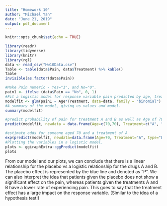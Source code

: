 ---
title: "Homework 10"
author: "Michael Yan"
date: "June 21, 2019"
output: pdf_document
---

```{r setup, include=FALSE}
knitr::opts_chunk$set(echo = TRUE)

```

```{r, message=FALSE, warning=FALSE}
library(readr)
library(tidyverse)
library(knitr)
library(rgl)
data <- read_csv("Hw10Data.csv") 
Table <- table(data$Pain, data$Treatment) %>% kable()
Table
invisible(as.factor(data$Pain))

#Make Pain numeric - Yes="1", and No="0". 
pain1 <- ifelse (data$Pain == "No", 0, 1)
#Fit a logistic model for response variable pain predicted by age, treatment and their interaction. 
modelfit <- glm(pain1 ~ Age*Treatment, data=data, family = "binomial")
#A summary of the model, giving us values and model. 
summary(modelfit)

#predict probability of pain for treatment A and B as well as Age of 70. 
predict(modelfit, newdata = data.frame(Age=c(70,70), Treatment=c("A", "B")), type="response")

#estimate odds for someone aged 70 and a treatment of A
exp(predict(modelfit, newdata=data.frame(Age=70, Treatment="A", type="Link")))
#Plotting the variables in a logistic model. 
plots <- ggiraphExtra::ggPredict(modelfit)
plots
```
From our model and our plots, we can conclude that there is a linear relationship for the placebo vs a logistic relationship for the drugs A and B. The placebo effect is represented by the blue line and denoted as "P". We can also interpret the idea that patients given the placebo does not show a significant effect on the pain, whereas patients given the treatments A and B have a lower rate of experiencing pain. This goes to say that the treatment effect has a large impact on the response variable. (Similar to the idea of a hypothesis test!)
